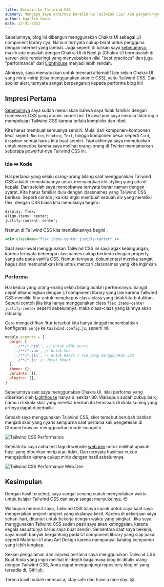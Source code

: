 ```yaml
---
title: Beralih ke Tailwind CSS
summary: Mengapa saya akhirnya beralih ke Tailwind CSS? Apa pengaruhnya ke performa blog ini?
author: Agallio Samai
date: 22-01-2021
---
```


Sebelumnya, blog ini dibangun menggunakan Chakra UI sebagai UI component library nya. Namun ternyata cukup berat untuk pengguna dengan internet yang lambat. Juga seperti di tulisan saya [sebelumnya](/blog/chakra-ui), masih ada masalah dengan Chakra UI di Next.js (Chakra UI bermasalah di server-side rendering) yang menyebabkan nilai "best practices" dan juga "performance" dari [Lighthouse](https://web.dev/measure/) menjadi lebih rendah.

Akhirnya, saya memutuskan untuk mencari alternatif lain selain Chakra UI yang mirip-mirip (bisa menggunakan atomic CSS), yaitu Tailwind CSS. Dan spoiler alert, ternyata sangat berpengaruh kepada performa blog ini!

## Impresi Pertama

[Sebelumnya](/blog/chakra-ui) saya sudah menuliskan bahwa saya tidak familiar dengan framework CSS yang atomic seperti ini. Di awal pun saya merasa tidak ingin mempelajari Tailwind CSS karena terlalu kompleks dan ribet.

Kita harus membuat semuanya sendiri. Mulai dari komponen-komponen kecil seperti `Button`, `Heading`, `Text`, hingga komponen besar seperti `Card`, `Dropdown` semua harus kita buat sendiri. Tapi akhirnya saya memutuskan untuk mencoba karena saya melihat orang-orang di Twitter memamerkan seberapa powerful-nya Tailwind CSS ini.

### Ide ➡️ Kode

Hal pertama yang selalu orang-orang bilang saat menggunakan Tailwind CSS adalah kemudahannya untuk menuangkan ide styling yang ada di kepala. Dan setelah saya mencobanya ternyata benar namun dengan syarat. Kita harus familiar dulu dengan classnames yang Tailwind CSS berikan. Seperti contoh jika kita ingin membuat sebuah div yang memiliki flex, dengan CSS biasa kita menulisnya begini :

```css
display: flex;
align-items: center;
justify-content: center;
```

Namun di Tailwind CSS kita menuliskannya begini :

```jsx
<div className="flex items-center justify-center" />
```

Saat awal-awal menggunakan Tailwind CSS ini saya agak kebingungan, karena ternyata beberapa classnames cukup berbeda dengan property yang ada pada vanilla CSS. Namun ternyata, [dokumentasi](https://tailwindcss.com/docs) mereka sangat bagus dan memudahkan kita untuk mencari classnames yang kita inginkan.

### Performa

Hal kedua yang orang-orang selalu bilang adalah performanya. Sangat cepat dibandingkan dengan UI component library yang lain karena Tailwind CSS memiliki fitur untuk menghapus class-class yang tidak kita butuhkan. Seperti contoh jika kita hanya menggunakan class `flex items-center justify-center` seperti sebelumnya, maka class-class yang lainnya akan dibuang.

Cara mengaktifkan fitur tersebut kita hanya tinggal menambahkan konfigurasi `purge` ke `tailwind.config.js`, seperti ini.

```js:tailwind.config.js
module.exports = {
  purge: [
    './**/*.html', // Untuk HTML murni
    './**/*.vue', // Untuk Vue
    './**/*.jsx', // Untuk React / Vue yang menggunakan JSX
    './**/*.js' // Untuk React
  ],
  theme: {},
  variants: {},
  plugins: [],
}
```

Sebelumnya saat saya menggunakan Chakra UI, nilai performa yang diberikan oleh [Lighthouse](https://web.dev/measure/) hanya di sekitar 80. Walaupun sudah cukup baik, namun di skala skor yang mereka berikan itu termasuk di skala kuning yang artinya dapat diperbaiki.

Setelah saya menggunakan Tailwind CSS, skor tersebut berubah bahkan menjadi skor yang nyaris sempurna saat pertama kali pengetesan di Chrome browser menggunakan mode incognito.

<Image
  src="/images/blog/tailwindcss-performance.png"
  width={818}
  height={288}
  alt="Tailwind CSS Performance"
/>

Setelah itu saya coba test lagi di website [web.dev](https://web.dev/measure/) untuk melihat apakah hasil yang diberikan mirip atau tidak. Dan ternyata hasilnya cukup mengejutkan karena cukup mirip dengan hasil sebelumnya.

<Image
  src="/images/blog/tailwindcss-webdev.png"
  width={1952}
  height={960}
  alt="Tailwind CSS Performance Web.Dev"
/>

## Kesimpulan

Dengan hasil tersebut, saya sangat senang sudah menyediakan waktu untuk belajar Tailwind CSS dan saya sangat menyukainya. 😍

Walaupun menurut saya, Tailwind CSS hanya cocok untuk saya saat saya mengerjakan project-project yang skalanya kecil. Karena di pekerjaan saya sehari-hari, dituntut untuk bekerja dengan waktu yang singkat. Jika saya menggunakan Tailwind CSS sudah pasti saya akan ketinggalan, karena segala sesuatunya harus saya buat sendiri. Sementara saat saya bekerja, saya masih banyak bergantung pada UI component library yang siap pakai seperti Material-UI atau Ant Design karena mempunyai katalog komponen yang lebih lengkap.

Sekian pengalaman dan impresi pertama saya menggunakan Tailwind CSS. Buat Anda yang ingin melihat in-depth bagaimana blog ini ditulis ulang dengan Tailwind CSS, Anda dapat mengunjungi repository blog ini yang tersedia di, [GitHub](https://github.com/agallio/agall.io).

Terima kasih sudah membaca, stay safe dan have a nice day. 😁
